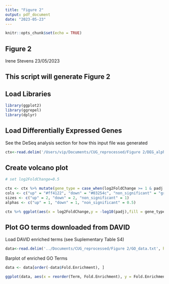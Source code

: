 ```yaml
---
title: "Figure 2"
output: pdf_document
date: "2023-05-23"
---
```


```r
knitr::opts_chunk$set(echo = TRUE)
```

## Figure 2

Irene Stevens 23/05/2023

## This script will generate Figure 2

## Load Libraries

```r
library(ggplot2)
library(ggrepel)
library(dplyr)

```

## Load Differentially Expressed Genes

See the DeSeq analysis section for how this input file was generated

```r
ctx<-read.delim('/Users/vip/Documents/CUG_reprocessed/Figure 2/DEG_alpha.5_sc5314.txt', sep="\t", header=T)

```

## Create volcano plot

```r

# set log2FoldChange=0.5

ctx <- ctx %>% mutate(gene_type = case_when(log2FoldChange >= 1 & padj <= 0.05 ~ "up",log2FoldChange <= 0.5 & padj <= 0.05 ~ "down",TRUE ~ "non_significant"))
cols <- c("up" = "#ff4122", "down" = "#03254c", "non_significant" = "grey")  
sizes <- c("up" = 2, "down" = 2, "non_significant" = 1) 
alphas <- c("up" = 1, "down" = 1, "non_significant" = 0.5)

ctx %>% ggplot(aes(x = log2FoldChange,y = -log10(padj),fill = gene_type,size = gene_type,alpha = gene_type)) + geom_point(shape = 21, colour = "black") + geom_hline(yintercept = -log10(0.05),linetype = "dashed") + geom_vline(xintercept = c(-0.5,0.5),linetype ="dashed") + scale_fill_manual(values = cols) + scale_size_manual(values = sizes) +scale_alpha_manual(values = alphas)+scale_x_continuous(breaks = c(seq(-3, 3, 2)),    limits = c(-8, 8))  + geom_text_repel(data = ctx %>% filter(gene_id %in% c("ERG251", "ERG6", "ERG25", "ERG1", "SET3", "ERG3","ERG11","ERG10","CAALFM_C405440CA","SAH1","ERG2","ERG5","ERG27","PMC1","MET13","YWP1","CAALFM_C604240WA")),aes(label = gene_id),force = 2,nudge_y = 1) +scale_colour_manual(values = cols) + scale_x_continuous(breaks = c(seq(-2, 2, 1)), limits = c(-2, 2))


```

## Plot GO terms downloaded from DAVID

Load DAVID enriched terms (see Suplementary Table S4)

```r

data<-read.delim('../Documents/CUG_reprocessed/Figure 2/GO_data.txt', header=T)

```

Barplot of enriched GO Terms

```r

data <- data[order(-data$Fold.Enrichment), ]

ggplot(data, aes(x = reorder(Term, Fold.Enrichment), y = Fold.Enrichment, fill=-log10(PValue)))+ coord_flip() +  geom_bar(stat = "identity", color = "black") + scale_fill_gradient(low = "white", high = "red") + theme(axis.text.x = element_text(angle = 90, hjust = 1, vjust = 0.5)) + labs(x = "GO Terms", y = "Fold Enrichment", title = "GO Terms")


```

